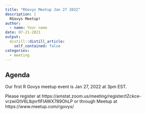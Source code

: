 ```yaml
---
title: "RGovys Meetup Jan 27 2022"
description: |
  RGovys Meetup!
author:
  - name: Your name
date: 07-21-2021
output:
  distill::distill_article:
    self_contained: false
categories:
  - meeting
---
```


## Agenda

Our first R Govys meetup event is Jan 27, 2022 at 3pm EST. 

Please register at https://amstat.zoom.us/meeting/register/tZckce-vrzwiGtV6LlbjnrflFIAWX789OhLP  or through Meetup at https://www.meetup.com/rgovys/